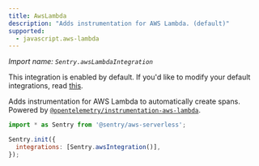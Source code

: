 ```yaml
---
title: AwsLambda
description: "Adds instrumentation for AWS Lambda. (default)"
supported:
  - javascript.aws-lambda
---
```


_Import name: `Sentry.awsLambdaIntegration`_

This integration is enabled by default. If you'd like to modify your default integrations, read [this](./../#modifying-default-integrations).

Adds instrumentation for AWS Lambda to automatically create spans. Powered by [`@opentelemetry/instrumentation-aws-lambda`](https://www.npmjs.com/package/@opentelemetry/instrumentation-aws-lambda).

```JavaScript
import * as Sentry from '@sentry/aws-serverless';

Sentry.init({
  integrations: [Sentry.awsIntegration()],
});
```
